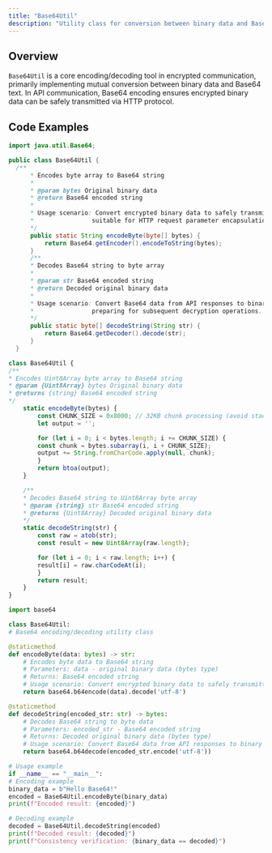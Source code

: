 ```yaml
---
title: "Base64Util"
description: "Utility class for conversion between binary data and Base64 strings"
---
```


## Overview

`Base64Util` is a core encoding/decoding tool in encrypted communication, primarily implementing mutual conversion between binary data and Base64 text. In API communication, Base64 encoding ensures encrypted binary data can be safely transmitted via HTTP protocol.

## Code Examples
<CodeGroup>

  ```java Base64Util.java
import java.util.Base64;

public class Base64Util {
    /**
        * Encodes byte array to Base64 string
        *
        * @param bytes Original binary data
        * @return Base64 encoded string
        *
        * Usage scenario: Convert encrypted binary data to safely transmittable text format,
        *                suitable for HTTP request parameter encapsulation.
        */
        public static String encodeByte(byte[] bytes) {
            return Base64.getEncoder().encodeToString(bytes);
        }
        /**
        * Decodes Base64 string to byte array
        *
        * @param str Base64 encoded string
        * @return Decoded original binary data
        *
        * Usage scenario: Convert Base64 data from API responses to binary,
        *                preparing for subsequent decryption operations.
        */
        public static byte[] decodeString(String str) {
            return Base64.getDecoder().decode(str);
        }
    }
  ```

  ```javascript Base64Util.js
class Base64Util {
  /**
  * Encodes Uint8Array byte array to Base64 string
  * @param {Uint8Array} bytes Original binary data
  * @returns {string} Base64 encoded string
  */
      static encodeByte(bytes) {
          const CHUNK_SIZE = 0x8000; // 32KB chunk processing (avoid stack overflow)
          let output = '';

          for (let i = 0; i < bytes.length; i += CHUNK_SIZE) {
          const chunk = bytes.subarray(i, i + CHUNK_SIZE);
          output += String.fromCharCode.apply(null, chunk);
          }
          return btoa(output);
      }

      /**
      * Decodes Base64 string to Uint8Array byte array
      * @param {string} str Base64 encoded string
      * @returns {Uint8Array} Decoded original binary data
      */
      static decodeString(str) {
          const raw = atob(str);
          const result = new Uint8Array(raw.length);

          for (let i = 0; i < raw.length; i++) {
          result[i] = raw.charCodeAt(i);
          }
          return result;
      }
  }


  ```

  ```python Base64Util.py
import base64

class Base64Util:
  # Base64 encoding/decoding utility class

  @staticmethod
  def encodeByte(data: bytes) -> str:
      # Encodes byte data to Base64 string
      # Parameters: data - original binary data (bytes type)
      # Returns: Base64 encoded string
      # Usage scenario: Convert encrypted binary data to safely transmittable text format
      return base64.b64encode(data).decode('utf-8')

  @staticmethod
  def decodeString(encoded_str: str) -> bytes:
      # Decodes Base64 string to byte data
      # Parameters: encoded_str - Base64 encoded string
      # Returns: Decoded original binary data (bytes type)
      # Usage scenario: Convert Base64 data from API responses to binary
      return base64.b64decode(encoded_str.encode('utf-8'))

# Usage example
if __name__ == "__main__":
  # Encoding example
  binary_data = b"Hello Base64!"
  encoded = Base64Util.encodeByte(binary_data)
  print(f"Encoded result: {encoded}")

  # Decoding example
  decoded = Base64Util.decodeString(encoded)
  print(f"Decoded result: {decoded}")
  print(f"Consistency verification: {binary_data == decoded}")
  ```

</CodeGroup>